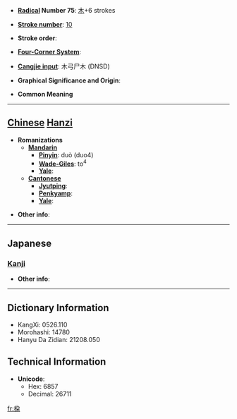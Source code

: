 * '''[[Wiktionary:Chinese radical index| Radical]] Number 75''': [[Wiktionary:Chinese radical index 木|木]]+6 strokes

* '''[[Wiktionary:Chinese total strokes index|Stroke number]]''': [[Wiktionary:Chinese total strokes index 10|10]]

* '''Stroke order''': 

* '''[[Wiktionary:Chinese four corner index|Four-Corner System]]''': 

* '''[[Wiktionary:Chinese Cangjie index|Cangjie input]]''': 木弓尸木 (DNSD)

* '''Graphical Significance and Origin''': 

* '''Common Meaning'''

----

== [[Chinese]] [[Hanzi]] ==

* '''Romanizations'''
** '''[[Mandarin]]'''
*** '''[[Pinyin]]''': duò (duo4)
*** '''[[Wade-Giles]]''': to<sup>4</sup>
*** '''[[Yale]]''': 
** '''[[Cantonese]]'''
*** '''[[Jyutping]]''':
*** '''[[Penkyamp]]''': 
*** '''[[Yale]]''': 

* '''Other info''': 

----

==Japanese==
===[[Kanji]]===
{{kanji|on readings=[[た]] (ta), [[ね]] (ne)
|kun readings=[[ね]] (ne)
}}

* '''Other info''':  

----

== Dictionary Information ==

* KangXi: 0526.110
* Morohashi: 14780
* Hanyu Da Zidian: 21208.050

== Technical Information ==

* '''Unicode''':
** Hex: 6857
** Decimal: 26711

[[fr:桗]]